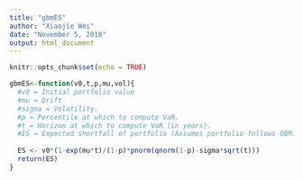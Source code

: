```yaml
---
title: "gbmES"
author: "Xiaojie Wei"
date: "November 5, 2018"
output: html_document
---
```


```r
knitr::opts_chunk$set(echo = TRUE)
```

```r
gbmES<-function(v0,t,p,mu,vol){
  #v0 = Initial portfolio value
  #mu = Drift
  #sigma = Volatility.
  #p = Percentile at which to compute VaR.
  #t = Horizon at which to compute VaR (in years).
  #ES = Expected shortfall of portfolio (Assumes portfolio follows GBM)
  
  ES <- v0*(1-exp(mu*t)/(1-p)*pnorm(qnorm(1-p)-sigma*sqrt(t)))
  return(ES)
}
```
